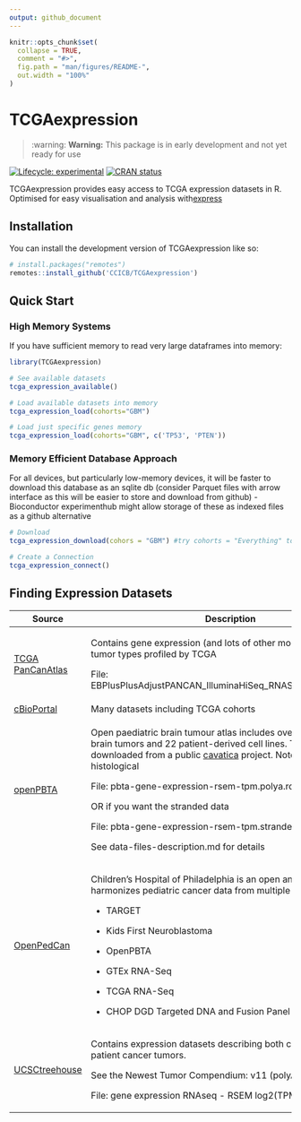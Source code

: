 ```yaml
---
output: github_document
---
```


<!-- README.md is generated from README.Rmd. Please edit that file -->

```r
knitr::opts_chunk$set(
  collapse = TRUE,
  comment = "#>",
  fig.path = "man/figures/README-",
  out.width = "100%"
)
```

# TCGAexpression

> :warning: **Warning:** This package is in early development and not yet ready for use

<!-- badges: start -->

[![Lifecycle: experimental](https://img.shields.io/badge/lifecycle-experimental-orange.svg)](https://lifecycle.r-lib.org/articles/stages.html#experimental) [![CRAN status](https://www.r-pkg.org/badges/version/TCGAexpression)](https://CRAN.R-project.org/package=TCGAexpression)

<!-- badges: end -->

TCGAexpression provides easy access to TCGA expression datasets in R. Optimised for easy visualisation and analysis with[ express](https://github.com/selkamand/express)

## Installation

You can install the development version of TCGAexpression like so:

``` r
# install.packages("remotes")
remotes::install_github('CCICB/TCGAexpression')
```

## Quick Start

### High Memory Systems

If you have sufficient memory to read very large dataframes into memory:

```r
library(TCGAexpression)

# See available datasets
tcga_expression_available()

# Load available datasets into memory
tcga_expression_load(cohorts="GBM")

# Load just specific genes memory
tcga_expression_load(cohorts="GBM", c('TP53', 'PTEN'))
```

### Memory Efficient Database Approach

For all devices, but particularly low-memory devices, it will be faster to download this database as an sqlite db (consider Parquet files with arrow interface as this will be easier to store and download from github) - Bioconductor experimenthub might allow storage of these as indexed files as a github alternative

```r

# Download 
tcga_expression_download(cohors = "GBM") #try cohorts = "Everything" to download the full SQLITE db

# Create a Connection 
tcga_expression_connect()
```

## Finding Expression Datasets

+--------------------------------------------------------------------------------+-------------------------------------------------------------------------------------------------------------------------------------------------------------------------------------------------------------------------------------------------------------------+
| Source                                                                         | Description                                                                                                                                                                                                                                                       |
+================================================================================+===================================================================================================================================================================================================================================================================+
| [TCGA PanCanAtlas](https://gdc.cancer.gov/about-data/publications/pancanatlas) | Contains gene expression (and lots of other modalities) for 33 tumor types profiled by TCGA                                                                                                                                                                       |
|                                                                                |                                                                                                                                                                                                                                                                   |
|                                                                                | File: EBPlusPlusAdjustPANCAN_IlluminaHiSeq_RNASeqV2.geneExp.tsv                                                                                                                                                                                                   |
+--------------------------------------------------------------------------------+-------------------------------------------------------------------------------------------------------------------------------------------------------------------------------------------------------------------------------------------------------------------+
| [cBioPortal](https://www.cbioportal.org/datasets)                              | Many datasets including TCGA cohorts                                                                                                                                                                                                                              |
+--------------------------------------------------------------------------------+-------------------------------------------------------------------------------------------------------------------------------------------------------------------------------------------------------------------------------------------------------------------+
| [openPBTA](https://github.com/d3b-center/OpenPedCan-analysis)                  | Open paediatric brain tumour atlas includes over 1,074 pediatric brain tumors and 22 patient-derived cell lines. This data can be downloaded from a public [cavatica](https://cavatica.sbgenomics.com/u/cavatica/openpbta) project. Note genomic and histological |
|                                                                                |                                                                                                                                                                                                                                                                   |
|                                                                                | File: pbta-gene-expression-rsem-tpm.polya.rds                                                                                                                                                                                                                     |
|                                                                                |                                                                                                                                                                                                                                                                   |
|                                                                                | OR if you want the stranded data                                                                                                                                                                                                                                  |
|                                                                                |                                                                                                                                                                                                                                                                   |
|                                                                                | File: pbta-gene-expression-rsem-tpm.stranded.rds                                                                                                                                                                                                                  |
|                                                                                |                                                                                                                                                                                                                                                                   |
|                                                                                | See data-files-description.md for details                                                                                                                                                                                                                         |
+--------------------------------------------------------------------------------+-------------------------------------------------------------------------------------------------------------------------------------------------------------------------------------------------------------------------------------------------------------------+
| [OpenPedCan](https://cavatica.sbgenomics.com/u/cavatica/opentarget)            | Children’s Hospital of Philadelphia is an open analysis effort that harmonizes pediatric cancer data from multiple sources:                                                                                                                                       |
|                                                                                |                                                                                                                                                                                                                                                                   |
|                                                                                | -   TARGET                                                                                                                                                                                                                                                        |
|                                                                                |                                                                                                                                                                                                                                                                   |
|                                                                                | -   Kids First Neuroblastoma                                                                                                                                                                                                                                      |
|                                                                                |                                                                                                                                                                                                                                                                   |
|                                                                                | -   OpenPBTA                                                                                                                                                                                                                                                      |
|                                                                                |                                                                                                                                                                                                                                                                   |
|                                                                                | -   GTEx RNA-Seq                                                                                                                                                                                                                                                  |
|                                                                                |                                                                                                                                                                                                                                                                   |
|                                                                                | -   TCGA RNA-Seq                                                                                                                                                                                                                                                  |
|                                                                                |                                                                                                                                                                                                                                                                   |
|                                                                                | -   CHOP DGD Targeted DNA and Fusion Panel Sequencing                                                                                                                                                                                                             |
+--------------------------------------------------------------------------------+-------------------------------------------------------------------------------------------------------------------------------------------------------------------------------------------------------------------------------------------------------------------+
| [UCSCtreehouse](https://treehousegenomics.soe.ucsc.edu/public-data/#datasets)  | Contains expression datasets describing both child and adult patient cancer tumors.                                                                                                                                                                               |
|                                                                                |                                                                                                                                                                                                                                                                   |
|                                                                                | See the Newest Tumor Compendium: v11 (polyA expression data)                                                                                                                                                                                                      |
|                                                                                |                                                                                                                                                                                                                                                                   |
|                                                                                | File: gene expression RNAseq - RSEM log2(TPM + 1) normalized                                                                                                                                                                                                      |
+--------------------------------------------------------------------------------+-------------------------------------------------------------------------------------------------------------------------------------------------------------------------------------------------------------------------------------------------------------------+

